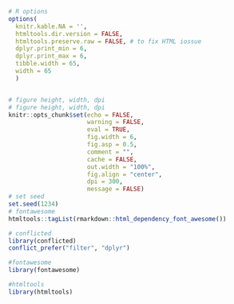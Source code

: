 ```r

# R options
options(
  knitr.kable.NA = '',
  htmltools.dir.version = FALSE,
  htmltools.preserve.raw = FALSE, # to fix HTML iossue
  dplyr.print_min = 6, 
  dplyr.print_max = 6,
  tibble.width = 65,
  width = 65
  )


# figure height, width, dpi
# figure height, width, dpi
knitr::opts_chunk$set(echo = FALSE, 
                      warning = FALSE, 
                      eval = TRUE,
                      fig.width = 6, 
                      fig.asp = 0.5,
                      comment = "", 
                      cache = FALSE, 
                      out.width = "100%",
                      fig.align = "center",
                      dpi = 300,
                      message = FALSE)
# set seed
set.seed(1234)
# fontawesome
htmltools::tagList(rmarkdown::html_dependency_font_awesome())

# conflicted
library(conflicted)
conflict_prefer("filter", "dplyr")

#fontawesome
library(fontawesome)

#htmltools
library(htmltools)

```

<script async defer data-domain="rbtl-fs22.github.io/website" src="https://plausible.io/js/plausible.js"></script>

